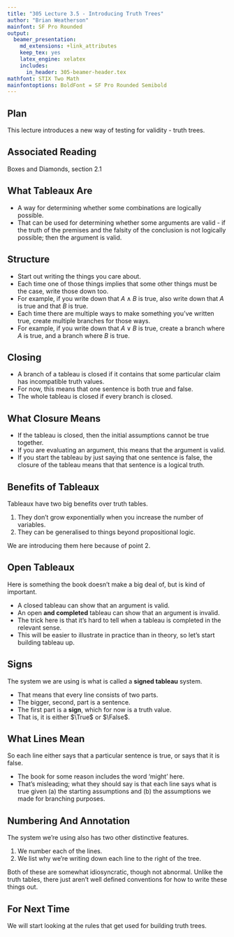 ```yaml
---
title: "305 Lecture 3.5 - Introducing Truth Trees"
author: "Brian Weatherson"
mainfont: SF Pro Rounded
output:
  beamer_presentation:
    md_extensions: +link_attributes
    keep_tex: yes
    latex_engine: xelatex
    includes:
      in_header: 305-beamer-header.tex
mathfont: STIX Two Math
mainfontoptions: BoldFont = SF Pro Rounded Semibold
---
```


## Plan

This lecture introduces a new way of testing for validity - truth trees.

## Associated Reading

Boxes and Diamonds, section 2.1

## What Tableaux Are

- A way for determining whether some combinations are logically possible.
- That can be used for determining whether some arguments are valid - if the truth of the premises and the falsity of the conclusion is not logically possible; then the argument is valid.

## Structure

- Start out writing the things you care about.\pause
- Each time one of those things implies that some other things must be the case, write those down too.
- For example, if you write down that $A \wedge B$ is true, also write down that $A$ is true and that $B$ is true. \pause
- Each time there are multiple ways to make something you've written true, create multiple branches for those ways.
- For example, if you write down that $A \vee B$ is true, create a branch where $A$ is true, and a branch where $B$ is true.

## Closing

- A branch of a tableau is closed if it contains that some particular claim has incompatible truth values.
- For now, this means that one sentence is both true and false.\pause
- The whole tableau is closed if every branch is closed.

## What Closure Means

- If the tableau is closed, then the initial assumptions cannot be true together.
- If you are evaluating an argument, this means that the argument is valid.\pause
- If you start the tableau by just saying that one sentence is false, the closure of the tableau means that that sentence is a logical truth.

## Benefits of Tableaux

Tableaux have two big benefits over truth tables.

1. They don't grow exponentially when you increase the number of variables.\pause
2. They can be generalised to things beyond propositional logic.

We are introducing them here because of point 2.

## Open Tableaux

Here is something the book doesn't make a big deal of, but is kind of important.

- A closed tableau can show that an argument is valid.
- An open **and completed** tableau can show that an argument is invalid.\pause
- The trick here is that it's hard to tell when a tableau is completed in the relevant sense.
- This will be easier to illustrate in practice than in theory, so let's start building tableau up.

## Signs

The system we are using is what is called a **signed tableau** system.

- That means that every line consists of two parts.
- The bigger, second, part is a sentence.
- The first part is a **sign**, which for now is a truth value.
- That is, it is either $\True$ or $\False$.

## What Lines Mean

So each line either says that a particular sentence is true, or says that it is false.

- The book for some reason includes the word 'might' here.
- That's misleading; what they should say is that each line says what is true given (a) the starting assumptions and (b) the assumptions we made for branching purposes.

## Numbering And Annotation

The system we're using also has two other distinctive features.

1. We number each of the lines. \pause
2. We list why we're writing down each line to the right of the tree. \pause

Both of these are somewhat idiosyncratic, though not abnormal. Unlike the truth tables, there just aren't well defined conventions for how to write these things out.

## For Next Time

We will start looking at the rules that get used for building truth trees.

